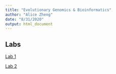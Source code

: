 ```yaml
---
title: "Evolutionary Genomics & Bioinformatics"
author: "Alice Zheng"
date: "8/31/2020"
output: html_document
---
```


## Labs

[Lab 1](Lab1.html)

[Lab 2](Lab-2.html)

